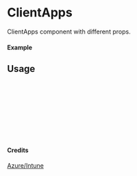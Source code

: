 
<Meta of={ClientApps} title="Azure/Intune/ClientApps" />

# ClientApps

ClientApps component with different props.

#### Example

<Canvas of={ClientApps.Primary} />

## Usage

```ts
import { ClientApps } from "yadl-ui";

const Example = () => {
  return (
      <ClientApps />
  );
};

export default Example;
```

#### Credits
[Azure/Intune](https://learn.microsoft.com/en-us/azure/architecture/icons/)
